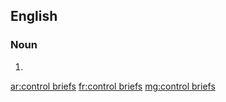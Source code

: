 ==English==

===Noun===
{{head|en}}

# {{plural of|control brief}}

[[ar:control briefs]]
[[fr:control briefs]]
[[mg:control briefs]]